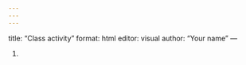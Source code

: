 ```yaml
---
---
---
```

title: "Class activity"
format: html
editor: visual
author: "Your name"
---

1. 

```python

```

